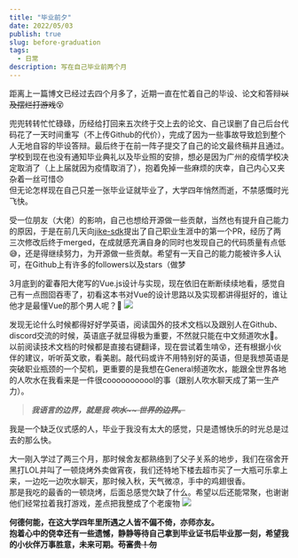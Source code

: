 ```yaml
---
title: "毕业前夕"
date: 2022/05/03
publish: true
slug: before-graduation
tags: 
  - 日常
description: 写在自己毕业前两个月
---
```

距离上一篇博文已经过去四个月多了，近期一直在忙着自己的毕设、论文和答辩<del>以及摆烂打游戏</del>😵  


兜兜转转忙忙碌碌，历经给打回来五次终于交上去的论文、自己误删了自己后台代码花了一天时间重写（不上传Github的代价），完成了因为一些事故导致尬到整个人无地自容的毕设答辩。最后终于在前一阵子提交了自己的论文最终稿并且通过。  
学校到现在也没有通知毕业典礼以及毕业照的安排，想必是因为广州的疫情学校决定取消了（上上届就因为疫情取消了），抱着免掉一些麻烦的庆幸，自己内心又夹杂着一丝可惜😞  
但无论怎样现在自己只差一张毕业证就毕业了，大学四年悄然而逝，不禁感慨时光飞快。

受一位朋友（大佬）的影响，自己也想给开源做一些贡献，当然也有提升自己能力的原因，于是在前几天向[jike-sdk](https://github.com/open-jike/jike-sdk)提出了自己职业生涯中的第一个PR，经历了两三次修改后终于merged，在成就感充满自身的同时也发现自己的代码质量有点低😅，还是得继续努力，为开源做一些贡献。希望有一天自己的能力能被许多人认可，在Github上有许多的followers以及stars（做梦

3月底到的霍春阳大佬写的Vue.js设计与实现，现在依旧在断断续续地看，感觉自己有一点囫囵吞枣了，初看这本书对Vue的设计思路以及实现都讲得挺好的，谁让他才是最懂Vue的那个男人呢？🐶
![](/postImg/before-graduation/zhihu.png)  

发现无论什么时候都得好好学英语，阅读国外的技术文档以及跟别人在Github、discord交流的时候，英语底子就显得极为重要，不然就只能在中文频道吹水🤪。以前阅读技术文档的时候都是直接右键翻译，现在尝试着生啃😵，还有根据小伙伴的建议，听听英文歌，看美剧。敲代码或许不用特别好的英语，但是我想英语是突破职业瓶颈的一个契机，更重要的是我想在General频道吹水，能跟全世界各地的人吹水在我看来是一件很cooooooooool的事（跟别人吹水聊天成了第一生产力）。

> ***我语言的边界，就是我 <del>吹水~~ 世界的边界。</del>***

我是一个缺乏仪式感的人，毕业于我没有太大的感觉，只是遗憾快乐的时光总是过去的那么快。

大一刚入学过了两三个月，那时候舍友都熟络到了父子关系的地步，我们在宿舍开黑打LOL并叫了一顿烧烤外卖做宵夜，我们还特地下楼去超市买了一大瓶可乐拿上来，一边吃一边吹水聊天，那时候入秋，天气微凉，手中的鸡翅很香。  
那是我吃的最香的一顿烧烤，后面总感觉欠缺了什么。希望以后还能常聚，也谢谢他们经常拉着我打游戏，差点把我整成了个老废物
![](/postImg/before-graduation/garbage.jpg)

**何德何能，在这大学四年里所遇之人皆不偏不倚，亦师亦友。**  
**抱着心中的侥幸还有一些遗憾，静静等待自己拿到毕业证书后毕业那一刻，希望我的小伙伴万事胜意，未来可期。<del>苟富贵！勿</del>**

